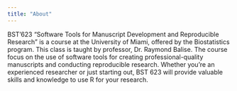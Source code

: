 ```yaml
---
title: "About"
---
```


BST'623 "Software Tools for Manuscript Development and Reproducible Research" is a course at the University of Miami, offered by the Biostatistics program. This class is taught by professor, Dr. Raymond Balise. The course  focus on the use of software tools for creating professional-quality manuscripts and conducting reproducible research. Whether you're an experienced researcher or just starting out, BST 623 will provide valuable skills and knowledge to use R for your research.
